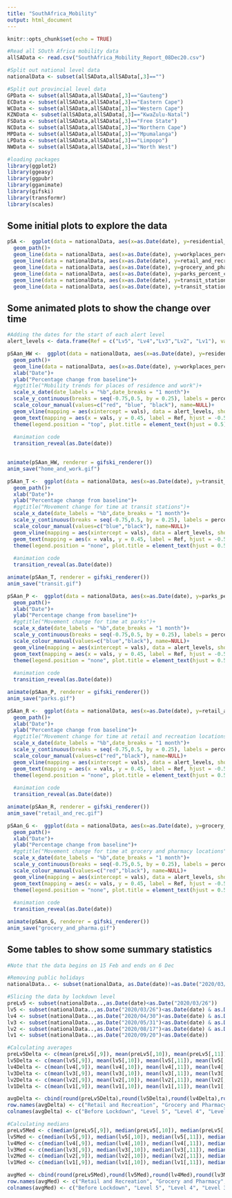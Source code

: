 ---
title: "SouthAfrica_Mobility"
output: html_document
---

```{r setup, include=FALSE}
knitr::opts_chunk$set(echo = TRUE)
```


```{r initial_setup, echo=FALSE}
#Read all SOuth Africa mobility data
allSAData <- read.csv("SouthAfrica_Mobility_Report_08Dec20.csv")

#Split out national level data
nationalData <- subset(allSAData,allSAData[,3]=="")

#Split out provincial level data
GPData <- subset(allSAData,allSAData[,3]=="Gauteng")
ECData <- subset(allSAData,allSAData[,3]=="Eastern Cape")
WCData <- subset(allSAData,allSAData[,3]=="Western Cape")
KZNData <- subset(allSAData,allSAData[,3]=="KwaZulu-Natal")
FSData <- subset(allSAData,allSAData[,3]=="Free State")
NCData <- subset(allSAData,allSAData[,3]=="Northern Cape")
MPData <- subset(allSAData,allSAData[,3]=="Mpumalanga")
LPData <- subset(allSAData,allSAData[,3]=="Limpopo")
NWData <- subset(allSAData,allSAData[,3]=="North West")

#loading packages
library(ggplot2)
library(ggeasy)
library(ggpubr)
library(gganimate)
library(gifski)
library(transformr)
library(scales)

```

## Some initial plots to explore the data

```{r initial_plots, echo=FALSE}
pSA <-  ggplot(data = nationalData, aes(x=as.Date(date), y=residential_percent_change_from_baseline, group =1, colour='Home'))+
  geom_path()+
  geom_line(data = nationalData, aes(x=as.Date(date), y=workplaces_percent_change_from_baseline, group =1, colour='Work'))+
  geom_line(data = nationalData, aes(x=as.Date(date), y=retail_and_recreation_percent_change_from_baseline, group =1, colour='Retail & Recreation'))+
  geom_line(data = nationalData, aes(x=as.Date(date), y=grocery_and_pharmacy_percent_change_from_baseline, group =1, colour='Parks'))+
  geom_line(data = nationalData, aes(x=as.Date(date), y=parks_percent_change_from_baseline, group =1, colour='Retail & Recreation'))+
  geom_line(data = nationalData, aes(x=as.Date(date), y=transit_stations_percent_change_from_baseline, group =1, colour='Transit Stations'))+
  geom_line(data = nationalData, aes(x=as.Date(date), y=transit_stations_percent_change_from_baseline, group =1, colour='Transit Stations'))

```

## Some animated plots to show the change over time

```{r animated plots, echo=FALSE}
#Adding the dates for the start of each alert level
alert_levels <- data.frame(Ref = c("Lv5", "Lv4","Lv3","Lv2", "Lv1"), vals = c(as.Date("2020/03/26"), as.Date("2020/05/01"), as.Date("2020/06/01"), as.Date("2020/08/18"), as.Date("2020/09/21")), stringsAsFactors = FALSE)

pSAan_HW <-  ggplot(data = nationalData, aes(x=as.Date(date), y=residential_percent_change_from_baseline/100, group =1, colour='Residential'), show.legend = TRUE)+
  geom_path()+
  geom_line(data = nationalData, aes(x=as.Date(date), y=workplaces_percent_change_from_baseline/100, group =1, colour='Workplaces'), show.legend = TRUE)+
  xlab("Date")+
  ylab("Percentage change from baseline")+
  #ggtitle("Mobility trends for places of residence and work")+
  scale_x_date(date_labels = "%b",date_breaks = "1 month")+
  scale_y_continuous(breaks = seq(-0.75,0.5, by = 0.25), labels = percent)+
  scale_colour_manual(values=c("red", "blue", "black"), name=NULL)+
  geom_vline(mapping = aes(xintercept = vals), data = alert_levels, show.legend = FALSE) +
  geom_text(mapping = aes(x = vals, y = 0.45, label = Ref, hjust = -0.5, vjust = 0), colour="black", data = alert_levels, show.legend = FALSE)+
  theme(legend.position = "top", plot.title = element_text(hjust = 0.5))+
  
  #animation code
  transition_reveal(as.Date(date))
  

animate(pSAan_HW, renderer = gifski_renderer())
anim_save("home_and_work.gif")

pSAan_T <-  ggplot(data = nationalData, aes(x=as.Date(date), y=transit_stations_percent_change_from_baseline/100, group =1, colour='blue'), show.legend = FALSE)+
  geom_path()+
  xlab("Date")+
  ylab("Percentage change from baseline")+
  #ggtitle("Movement change for time at transit stations")+
  scale_x_date(date_labels = "%b",date_breaks = "1 month")+
  scale_y_continuous(breaks = seq(-0.75,0.5, by = 0.25), labels = percent)+
  scale_colour_manual(values=c("blue","black"), name=NULL)+
  geom_vline(mapping = aes(xintercept = vals), data = alert_levels, show.legend = FALSE) +
  geom_text(mapping = aes(x = vals, y = 0.45, label = Ref, hjust = -0.5, vjust = 0), colour="black", data = alert_levels, show.legend = FALSE)+
  theme(legend.position = "none", plot.title = element_text(hjust = 0.5))+
  
  #animation code
  transition_reveal(as.Date(date))

animate(pSAan_T, renderer = gifski_renderer())
anim_save("transit.gif")

pSAan_P <-  ggplot(data = nationalData, aes(x=as.Date(date), y=parks_percent_change_from_baseline/100, group =1, colour='blue'), show.legend = FALSE)+
  geom_path()+
  xlab("Date")+
  ylab("Percentage change from baseline")+
  #ggtitle("Movement change for time at parks")+
  scale_x_date(date_labels = "%b",date_breaks = "1 month")+
  scale_y_continuous(breaks = seq(-0.75,0.5, by = 0.25), labels = percent)+
  scale_colour_manual(values=c("blue","black"), name=NULL)+
  geom_vline(mapping = aes(xintercept = vals), data = alert_levels, show.legend = FALSE) +
  geom_text(mapping = aes(x = vals, y = 0.45, label = Ref, hjust = -0.5, vjust = 0), colour="black", data = alert_levels, show.legend = FALSE)+
  theme(legend.position = "none", plot.title = element_text(hjust = 0.5))+
  
  #animation code
  transition_reveal(as.Date(date))

animate(pSAan_P, renderer = gifski_renderer())
anim_save("parks.gif")

pSAan_R <-  ggplot(data = nationalData, aes(x=as.Date(date), y=retail_and_recreation_percent_change_from_baseline/100, group =1, colour='red'), show.legend = FALSE)+
  geom_path()+
  xlab("Date")+
  ylab("Percentage change from baseline")+
  #ggtitle("Movement change for time at retail and recreation locations")+
  scale_x_date(date_labels = "%b",date_breaks = "1 month")+
  scale_y_continuous(breaks = seq(-0.75,0.5, by = 0.25), labels = percent)+
  scale_colour_manual(values=c("red","black"), name=NULL)+
  geom_vline(mapping = aes(xintercept = vals), data = alert_levels, show.legend = FALSE) +
  geom_text(mapping = aes(x = vals, y = 0.45, label = Ref, hjust = -0.5, vjust = 0), colour="black", data = alert_levels, show.legend = FALSE)+
  theme(legend.position = "none", plot.title = element_text(hjust = 0.5))+
  
  #animation code
  transition_reveal(as.Date(date))

animate(pSAan_R, renderer = gifski_renderer())
anim_save("retail_and_rec.gif")

pSAan_G <-  ggplot(data = nationalData, aes(x=as.Date(date), y=grocery_and_pharmacy_percent_change_from_baseline/100, group =1, colour='red'), show.legend = FALSE)+
  geom_path()+
  xlab("Date")+
  ylab("Percentage change from baseline")+
  #ggtitle("Movement change for time at grocery and pharmacy locations")+
  scale_x_date(date_labels = "%b",date_breaks = "1 month")+
  scale_y_continuous(breaks = seq(-0.75,0.5, by = 0.25), labels = percent)+
  scale_colour_manual(values=c("red","black"), name=NULL)+
  geom_vline(mapping = aes(xintercept = vals), data = alert_levels, show.legend = FALSE) +
  geom_text(mapping = aes(x = vals, y = 0.45, label = Ref, hjust = -0.5, vjust = 0), colour="black", data = alert_levels, show.legend = FALSE)+
  theme(legend.position = "none", plot.title = element_text(hjust = 0.5))+
  
  #animation code
  transition_reveal(as.Date(date))

animate(pSAan_G, renderer = gifski_renderer())
anim_save("grocery_and_pharma.gif")
```

## Some tables to show some summary statistics

```{r tables}
#Note that the data begins on 15 Feb and ends on 6 Dec

#Removing public holidays
nationalData.. <- subset(nationalData, as.Date(date)!=as.Date("2020/03/21") & as.Date(date)!=as.Date("2020/04/10") & as.Date(date)!=as.Date("2020/04/13") & as.Date(date)!=as.Date("2020/04/27") & as.Date(date)!=as.Date("2020/05/01") & as.Date(date)!=as.Date("2020/06/16") & as.Date(date)!=as.Date("2020/08/09") & as.Date(date)!=as.Date("2020/08/10") & as.Date(date)!=as.Date("2020/09/24"))

#Slicing the data by lockdown level
preLv5 <- subset(nationalData..,as.Date(date)<as.Date("2020/03/26"))
lv5 <- subset(nationalData..,as.Date("2020/03/26")<as.Date(date) & as.Date(date)<as.Date("2020/05/01"))
lv4 <- subset(nationalData..,as.Date("2020/04/30")<as.Date(date) & as.Date(date)<as.Date("2020/06/01"))
lv3 <- subset(nationalData..,as.Date("2020/05/31")<as.Date(date) & as.Date(date)<as.Date("2020/08/18"))
lv2 <- subset(nationalData..,as.Date("2020/08/17")<as.Date(date) & as.Date(date)<as.Date("2020/09/21"))
lv1 <- subset(nationalData..,as.Date("2020/09/20")<as.Date(date))

#Calculating averages
preLv5Delta <- c(mean(preLv5[,9]), mean(preLv5[,10]), mean(preLv5[,11]), mean(preLv5[,12]), mean(preLv5[,13]), mean(preLv5[,14]))
lv5Delta <- c(mean(lv5[,9]), mean(lv5[,10]), mean(lv5[,11]), mean(lv5[,12]), mean(lv5[,13]), mean(lv5[,14]))
lv4Delta <- c(mean(lv4[,9]), mean(lv4[,10]), mean(lv4[,11]), mean(lv4[,12]), mean(lv4[,13]), mean(lv4[,14]))
lv3Delta <- c(mean(lv3[,9]), mean(lv3[,10]), mean(lv3[,11]), mean(lv3[,12]), mean(lv3[,13]), mean(lv3[,14]))
lv2Delta <- c(mean(lv2[,9]), mean(lv2[,10]), mean(lv2[,11]), mean(lv2[,12]), mean(lv2[,13]), mean(lv2[,14]))
lv1Delta <- c(mean(lv1[,9]), mean(lv1[,10]), mean(lv1[,11]), mean(lv1[,12]), mean(lv1[,13]), mean(lv1[,14]))

avgDelta <- cbind(round(preLv5Delta),round(lv5Delta),round(lv4Delta),round(lv3Delta),round(lv2Delta),round(lv1Delta))
row.names(avgDelta) <- c("Retail and Recreation", "Grocery and Pharmacy", "Parks", "Transit Stations", "Workplaces", "Residential")
colnames(avgDelta) <- c("Before Lockdown", "Level 5", "Level 4", "Level 3","Level 2", "Level 1")

#Calculating medians
preLv5Med <- c(median(preLv5[,9]), median(preLv5[,10]), median(preLv5[,11]), median(preLv5[,12]), median(preLv5[,13]), median(preLv5[,14]))
lv5Med <- c(median(lv5[,9]), median(lv5[,10]), median(lv5[,11]), median(lv5[,12]), median(lv5[,13]), median(lv5[,14]))
lv4Med <- c(median(lv4[,9]), median(lv4[,10]), median(lv4[,11]), median(lv4[,12]), median(lv4[,13]), median(lv4[,14]))
lv3Med <- c(median(lv3[,9]), median(lv3[,10]), median(lv3[,11]), median(lv3[,12]), median(lv3[,13]), median(lv3[,14]))
lv2Med <- c(median(lv2[,9]), median(lv2[,10]), median(lv2[,11]), median(lv2[,12]), median(lv2[,13]), median(lv2[,14]))
lv1Med <- c(median(lv1[,9]), median(lv1[,10]), median(lv1[,11]), median(lv1[,12]), median(lv1[,13]), median(lv1[,14]))

avgMed <- cbind(round(preLv5Med),round(lv5Med),round(lv4Med),round(lv3Med),round(lv2Med),round(lv1Med))
row.names(avgMed) <- c("Retail and Recreation", "Grocery and Pharmacy", "Parks", "Transit Stations", "Workplaces", "Residential")
colnames(avgMed) <- c("Before Lockdown", "Level 5", "Level 4", "Level 3","Level 2", "Level 1")

```



